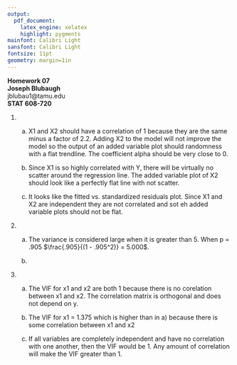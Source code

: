 ```yaml
---
output:
  pdf_document:
    latex_engine: xelatex
    highlight: pygments
mainfont: Calibri Light
sansfont: Calibri Light
fontsize: 11pt
geometry: margin=1in
---
```


**Homework 07**  
**Joseph Blubaugh**  
jblubau1@tamu.edu  
**STAT 608-720**  

\newpage

1.
  a)  X1 and X2 should have a correlation of 1 because they are the same minus a factor of 2.2. Adding X2 to the model will not improve the model so the output of an added variable plot should randomness with a flat trendline. The coefficient alpha should be very close to 0.


  b)  Since X1 is so highly correlated with Y, there will be virtually no scatter around the regression line.  The added variable plot of X2 should look like a perfectly flat line with not scatter.


  c)  It looks like the fitted vs. standardized residuals plot. Since X1 and X2 are independent they are not correlated and sot eh added variable plots should not be flat.



2.
  a)  The variance is considered large when it is greater than 5. When p = .905 $\frac{.905}{(1 - .905^2)} = 5.000$.

  b)
  \begin{align*}
    s &= \sqrt{\frac{S_{xx}}{n-1}}                                   \\
      &= \sqrt{\frac{1}{1}}                                          \\
      &= 1                                                           \\
                                                                     \\
    Var(\hat{\beta_j}) &= \frac{1}{1-r} \frac{\sigma^2}{(n-1) S_j^2} \\
                       &= \sigma^2                                   \\
  \end{align*}


3.
  a) The VIF for x1 and x2 are both 1 because there is no corelation between x1 and x2.  The correlation matrix is orthogonal and does not depend on y.


  b) The VIF for x1 = 1.375 which is higher than in a) because there is some correlation between x1 and x2


  c) If all variables are completely independent and have no correlation with one another, then the VIF would be 1. Any amount of correlation will make the VIF greater than 1.

